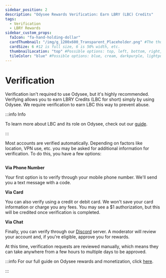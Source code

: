---
sidebar_position: 2
description: "Odysee Rewards Verification: Earn LBRY (LBC) Credits"
tags:
  - Verification
  - LBRY Rewards
sidebar_custom_props:
  faIcon: "fa-hand-holding-dollar"
  cardThumbnail: "/img/g_1200x600_Transparent_Placeholder.png" #The thumbnail on the category card.
  cardSize: 6 #12 is full size, 6 is 50% width, etc.
  thumbnailLocation: "top" #Possible options: top, left, bottom, right, none
  tileColor: "blue" #Possible options: blue, cream, darkpurple, lightpurple, mauve, orange, pink, none
---

# Verification

Verification isn't required to use Odysee, but it's highly recommended. Verifying allows you to earn LBRY Credits (LBC for short) simply by using Odysee. We require verification to earn LBC this way to prevent abuse.

:::info Info

To learn more about LBC and its role on Odysee, check out our [guide](/category-blockchain/).

:::

Most accounts are verified automatically. Depending on factors like location, VPN use, etc. you may be asked for additional information for verification. To do this, you have a few options:

<Image img="/img/en/category-basics6.png"/>

**Via Phone Number**

Your first option is to verify through your mobile phone number. We'll send you a text message with a code.

**Via Card** 

You can also verify using a credit or debit card. We won't save your card information or charge you any fees. You may see a $1 authorization, but this will be credited once verification is completed.

**Via Chat**

Finally, you can verify through our [Discord](https://discord.com/invite/sWedwsNWjX) server. A moderator will review your account and, if you're eligible, approve you for rewards.

At this time, verification requests are reviewed manually, which means they can take anywhere from a few hours to multiple days to be approved.

:::info For our full guide on Odysee rewards and monetization, click [here](/category-monetization/).

:::
